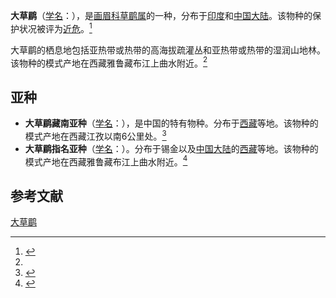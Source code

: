 {{Speciesbox
| name = 大草鹛
| image = 
| status = NT | status_system = IUCN3.1
| genus = Babax
| species = waddelli
| authority = Dresser, 1905<ref name='id3237'>{{cite web| url =http://www.bioinfo.cn/db05/BjdwSpecies.php?action=view&id=3237| title =大草鹛| work =《中国动物物种编目数据库》| publisher =中国科学院微生物研究所| author =中国科学院动物研究所| accessdate =2009-04-04| deadurl =yes| archiveurl =https://web.archive.org/web/20160305013846/http://www.bioinfo.cn/db05/BjdwSpecies.php?action=view&id=3237| archivedate =2016-03-05}}</ref>
| range_map = 
}}

'''大草鹛'''（[[学名|学名]]：{{lang|la|''Babax waddelli''}}），是[[画眉科|画眉科]][[草鹛属|草鹛属]]的一种，分布于[[印度|印度]]和[[中国大陆|中国大陆]]。该物种的保护状况被评为[[近危|近危]]。<ref>{{cite web|url=http://www.birdlife.org/datazone/speciesfactsheet.php?id=7976&m=0|title=Babax waddelli|publisher=[[国际鸟盟|BirdLife.org]]|accessdate=2011-06-27|archive-date=2016-03-05|archive-url=https://web.archive.org/web/20160305020516/http://www.birdlife.org/datazone/speciesfactsheet.php?id=7976&m=0|dead-url=no}}</ref>

大草鹛的栖息地包括亚热带或热带的高海拔疏灌丛和亚热带或热带的湿润山地林。该物种的模式产地在西藏雅鲁藏布江上曲水附近。<ref name='id3237'/>

== 亚种 ==
*'''大草鹛藏南亚种'''（[[学名|学名]]：{{lang|la|''Babax waddelli jomo''}}），是中国的特有物种。分布于[[西藏|西藏]]等地。该物种的模式产地在西藏江孜以南6公里处。<ref name='id3238'>{{cite web| url =http://www.bioinfo.cn/db05/BjdwSpecies.php?action=view&id=3238| title =大草鹛藏南亚种| work =《中国动物物种编目数据库》| publisher =中国科学院微生物研究所| author =中国科学院动物研究所| accessdate =2009-04-04| deadurl =yes| archiveurl =https://web.archive.org/web/20160305024700/http://www.bioinfo.cn/db05/BjdwSpecies.php?action=view&id=3238| archivedate =2016-03-05}}</ref>
*'''大草鹛指名亚种'''（[[学名|学名]]：{{lang|la|''Babax waddelli waddelli''}}）。分布于锡金以及[[中国大陆|中国大陆]]的[[西藏|西藏]]等地。该物种的模式产地在西藏雅鲁藏布江上曲水附近。<ref name='id3239'>{{cite web| url =http://www.bioinfo.cn/db05/BjdwSpecies.php?action=view&id=3239| title =大草鹛指名亚种| work =《中国动物物种编目数据库》| publisher =中国科学院微生物研究所| author =中国科学院动物研究所| accessdate =2009-04-04| deadurl =yes| archiveurl =https://web.archive.org/web/20160305090148/http://www.bioinfo.cn/db05/BjdwSpecies.php?action=view&id=3239| archivedate =2016-03-05}}</ref>

== 参考文献 ==
{{reflist}}
{{Taxonbar|from=Q3315651}}

[[Category:草鹛属|大草鹛]]


{{Passeriformes-stub}}